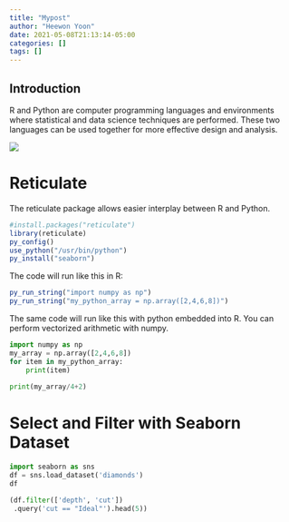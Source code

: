 ```yaml
---
title: "Mypost"
author: "Heewon Yoon"
date: 2021-05-08T21:13:14-05:00
categories: []
tags: []
---
```


## Introduction

R and Python are computer programming languages and environments where statistical and data science techniques are performed. These two languages can be used together for more effective design and analysis. 

![](/img/Rpythondifference.png)


# Reticulate

The reticulate package allows easier interplay between R and Python.  
```R
#install.packages("reticulate")
library(reticulate)
py_config()
use_python("/usr/bin/python")
py_install("seaborn")


```


The code will run like this in R: 
```R
py_run_string("import numpy as np")
py_run_string("my_python_array = np.array([2,4,6,8])")


```

The same code will run like this with python embedded into R. You can perform vectorized arithmetic with numpy.
```python
import numpy as np
my_array = np.array([2,4,6,8])
for item in my_python_array:
    print(item)
    
print(my_array/4+2) 

```


# Select and Filter with Seaborn Dataset 
```python
import seaborn as sns
df = sns.load_dataset('diamonds')
df

(df.filter(['depth', 'cut'])
 .query('cut == "Ideal"').head(5))
```



